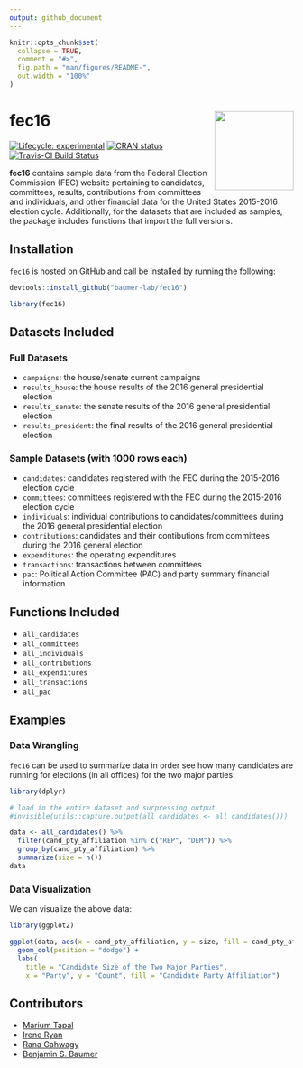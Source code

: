 ```yaml
---
output: github_document
---
```


<!-- README.md is generated from README.Rmd. Please edit that file -->


```r
knitr::opts_chunk$set(
  collapse = TRUE,
  comment = "#>",
  fig.path = "man/figures/README-",
  out.width = "100%"
)
```


# fec16 <img src="data-raw/Sticker/hex_fec16.png" align="right" height=140/>

<!-- badges: start -->
[![Lifecycle: experimental](https://img.shields.io/badge/lifecycle-maturing-blue.svg)](https://www.tidyverse.org/lifecycle/#maturing)
[![CRAN status](https://r-pkg.org/badges/version/fec16)](https://CRAN.R-project.org/package=fec16)
[![Travis-CI Build Status](https://travis-ci.org/baumer-lab/fec16.svg?branch=master)](https://travis-ci.org/baumer-lab/fec16)
<!-- badges: end -->


**fec16** contains sample data from the Federal Election Commission (FEC) website pertaining to candidates, committees, results, contributions from committees and individuals, and other financial data for the United States 2015-2016 election cycle. Additionally, for the datasets that are included as samples, the package includes functions that import the full versions.


## Installation

`fec16` is hosted on GitHub and call be installed by running the following:

```r
devtools::install_github("baumer-lab/fec16")
```

```r
library(fec16)
```


## Datasets Included

### Full Datasets

- `campaigns`: the house/senate current campaigns
- `results_house`: the house results of the 2016 general presidential election
- `results_senate`: the senate results of the 2016 general presidential election
- `results_president`: the final results of the 2016 general presidential election

### Sample Datasets (with 1000 rows each)

- `candidates`: candidates registered with the FEC during the 2015-2016 election cycle
- `committees`: committees registered with the FEC during the 2015-2016 election cycle
- `individuals`: individual contributions to candidates/committees during the 2016 general presidential election
- `contributions`: candidates and their contibutions from committees during the 2016 general election
- `expenditures`: the operating expenditures 
- `transactions`: transactions between committees
- `pac`: Political Action Committee (PAC) and party summary financial information

## Functions Included

- `all_candidates`
- `all_committees`
- `all_individuals`
- `all_contributions`
- `all_expenditures`
- `all_transactions`
- `all_pac`

## Examples

### Data Wrangling 

`fec16` can be used to summarize data in order see how many candidates are running for elections (in all offices) for the two major parties:

```r
library(dplyr)

# load in the entire dataset and surpressing output
#invisible(utils::capture.output(all_candidates <- all_candidates()))

data <- all_candidates() %>%
  filter(cand_pty_affiliation %in% c("REP", "DEM")) %>%
  group_by(cand_pty_affiliation) %>%
  summarize(size = n())
data
```

### Data Visualization 

We can visualize the above data:

```r
library(ggplot2)

ggplot(data, aes(x = cand_pty_affiliation, y = size, fill = cand_pty_affiliation)) +
  geom_col(position = "dodge") +
  labs(
    title = "Candidate Size of the Two Major Parties",
    x = "Party", y = "Count", fill = "Candidate Party Affiliation")
```

## Contributors
 - [Marium Tapal](https://github.com/mariumtapal)
 - [Irene Ryan](https://github.com/ireneryan)
 - [Rana Gahwagy](https://github.com/ranawg)
 - [Benjamin S. Baumer](https://github.com/beanumber)
